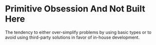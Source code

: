 # Primitive Obsession And Not Built Here

The tendency to either over-simplify problems by using basic types or to avoid using third-party solutions in favor of in-house development.